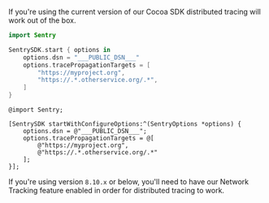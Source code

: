 If you're using the current version of our Cocoa SDK distributed tracing will work out of the box.

```swift {tabTitle:Swift}
import Sentry

SentrySDK.start { options in
    options.dsn = "___PUBLIC_DSN___"
    options.tracePropagationTargets = [
        "https://myproject.org",
        "https://.*.otherservice.org/.*",
    ]
}
```

```objc {tabTitle:Objective-C}
@import Sentry;

[SentrySDK startWithConfigureOptions:^(SentryOptions *options) {
    options.dsn = @"___PUBLIC_DSN___";
    options.tracePropagationTargets = @[
        @"https://myproject.org",
        @"https://.*.otherservice.org/.*"
    ];
}];
```

If you're using version `8.10.x` or below, you'll need to have our <PlatformLink to="/performance/instrumentation/automatic-instrumentation/#network-tracking">Network Tracking feature enabled</PlatformLink> in order for distributed tracing to work.
